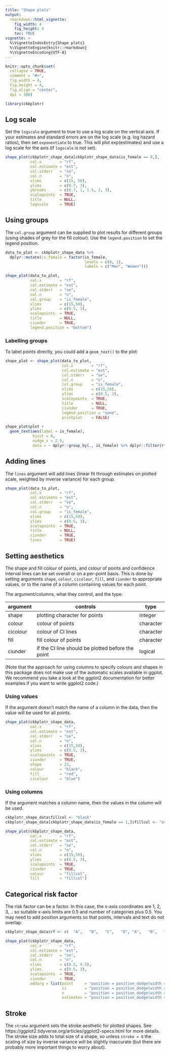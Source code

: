 ```yaml
---
title: "Shape plots"
output:
  rmarkdown::html_vignette:
    fig_width: 4
    fig_height: 4
    toc: TRUE
vignette: >
  %\VignetteIndexEntry{Shape plots}
  %\VignetteEngine{knitr::rmarkdown}
  %\VignetteEncoding{UTF-8}
---
```


```r
knitr::opts_chunk$set(
  collapse = TRUE,
  comment = "#>",
  fig.width = 4,
  fig.height = 4,
  fig.align = "center",
  dpi = 300)
```

```r
library(ckbplotr)
```


## Log scale
Set the `logscale` argument to true to use a log scale on the vertical axis. If your estimates and standard errors are on the log scale (e.g. log hazard ratios), then set `exponentiate` to true. This will plot exp(estimates) and use a log scale for the axis (if `logscale` is not set).
```r
shape_plot(ckbplotr_shape_data[ckbplotr_shape_data$is_female == 0,],
           col.x        = "rf",
           col.estimate = "est",
           col.stderr   = "se",
           col.n        = "n",
           xlims        = c(15, 50),
           ylims        = c(0.7, 3),
           ybreaks      = c(0.7, 1, 1.5, 2, 3),
           scalepoints  = TRUE,
           title        = NULL,
           logscale     = TRUE)
```


## Using groups
The `col.group` argument can be supplied to plot results for different groups (using shades of grey for the fill colour). Use the `legend.position` to set the legend position.
```r
data_to_plot <- ckbplotr_shape_data %>%
  dplyr::mutate(is_female = factor(is_female,
                                   levels = c(0, 1), 
                                   labels = c("Men", "Women")))

shape_plot(data_to_plot,
           col.x        = "rf",
           col.estimate = "est",
           col.stderr   = "se",
           col.n        = "n",
           col.group    = "is_female",
           xlims        = c(15,50),
           ylims        = c(0.5, 3),
           scalepoints  = TRUE,
           title        = NULL,
           ciunder      = TRUE,
           legend.position = "bottom")
```


### Labelling groups
To label points directly, you could add a `geom_text()` to the plot:
```r
shape_plot <- shape_plot(data_to_plot,
                         col.x        = "rf",
                         col.estimate = "est",
                         col.stderr   = "se",
                         col.n        = "n",
                         col.group    = "is_female",
                         xlims        = c(15,50),
                         ylims        = c(0.5, 3),
                         scalepoints  = TRUE,
                         title        = NULL,
                         ciunder      = TRUE,
                         legend.position = "none",
                         printplot    = FALSE)

shape_plot$plot +
  geom_text(aes(label = is_female),
            hjust = 0,
            nudge_x = 2.5,
            data = ~ dplyr::group_by(., is_female) %>% dplyr::filter(rf == max(rf)))
```

## Adding lines
The `lines` argument will add lines (linear fit through estimates on plotted scale, weighted by inverse variance) for each group.
```r
shape_plot(data_to_plot,
           col.x        = "rf",
           col.estimate = "est",
           col.stderr   = "se",
           col.n        = "n",
           col.group    = "is_female",
           xlims        = c(15,50),
           ylims        = c(0.5, 3),
           scalepoints  = TRUE,
           title        = NULL,
           ciunder      = TRUE,
           lines        = TRUE)
```


## Setting aesthetics
The shape and fill colour of points, and colour of points and confidence interval lines can be set overall or on a per-point basis. This is done by setting arguments `shape`, `colour`, `cicolour`, `fill`, and `ciunder` to appropriate values, or to the name of a column containing values for each point.

The argument/columns, what they control, and the type:

| argument    | controls                                          | type      |
|-------------|---------------------------------------------------|-----------|
| shape       | plotting character for points                     | integer   |
| colour      | colour of points                                  | character |
| cicolour    | colour of CI lines                                | character |
| fill        | fill colour of points                             | character |
| ciunder     | if the CI line should be plotted before the point | logical   |


(Note that the approach for using columns to specify colours and shapes in this package does not make use of the automatic scales available in ggplot. We recommend you take a look at the ggplot2 documentation for better examples if you want to write ggplot2 code.)

### Using values
If the argument doesn't match the name of a column in the data, then the value will be used for all points.
```r
shape_plot(ckbplotr_shape_data,
           col.x        = "rf",
           col.estimate = "est",
           col.stderr   = "se",
           col.n        = "n",
           xlims        = c(15,50),
           ylims        = c(0.5, 3),
           scalepoints  = TRUE,
           ciunder      = TRUE,
           shape        = 23,
           colour       = "black",
           fill         = "red",
           cicolour     = "blue")
```

### Using columns
If the argument matches a column name, then the values in the column will be used.
```r
ckbplotr_shape_data$fillcol <- "black"
ckbplotr_shape_data[ckbplotr_shape_data$is_female == 1,]$fillcol <- "orange"

shape_plot(ckbplotr_shape_data,
           col.x        = "rf",
           col.estimate = "est",
           col.stderr   = "se",
           col.n        = "n",
           xlims        = c(15,50),
           ylims        = c(0.5, 3),
           scalepoints  = TRUE,
           ciunder      = TRUE,
           colour       = "fillcol",
           fill         = "fillcol")
```


## Categorical risk factor
The risk factor can be a factor. In this case, the x-axis coordinates are 1, 2, 3, .. so suitable x-axis limits are 0.5 and number of categories plus 0.5. You may need to add position arguments so that points, intervals and text do not overlap:
```r
ckbplotr_shape_data$rf <- c(  "A",   "B",   "C",   "D", "A",   "B",   "C",  "D")

shape_plot(ckbplotr_shape_data,
           col.x        = "rf",
           col.estimate = "est",
           col.stderr   = "se",
           col.n        = "n",
           xlims        = c(0.5, 4.5),
           ylims        = c(0.5, 3),
           scalepoints  = TRUE,
           ciunder      = TRUE,
           addarg = list(point     = "position = position_dodge(width = 0.5)",
                         ci        = "position = position_dodge(width = 0.5)",
                         n         = "position = position_dodge(width = 0.5)",
                         estimates = "position = position_dodge(width = 0.5)"))
```

## Stroke
The `stroke` argument sets the stroke aesthetic for plotted shapes. See https://ggplot2.tidyverse.org/articles/ggplot2-specs.html for more details. The stroke size adds to total size of a shape, so unless `stroke = 0` the scaling of size by inverse variance will be slightly inaccurate (but there are probably more important things to worry about).
